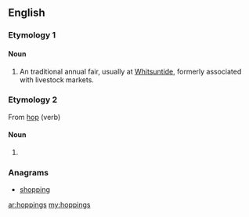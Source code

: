 ==English==

===Etymology 1===
{{etystub|en}}

====Noun====
{{en-plural noun}}

# {{context|British|lang=en}} An traditional annual fair, usually at [[Whitsuntide]], formerly associated with livestock markets.

===Etymology 2===
From [[hop]] (verb)

====Noun====
{{head|en|noun plural form}}
# {{plural of|hopping|lang=en}}

===Anagrams===
* [[shopping#English|shopping]]

[[ar:hoppings]]
[[my:hoppings]]